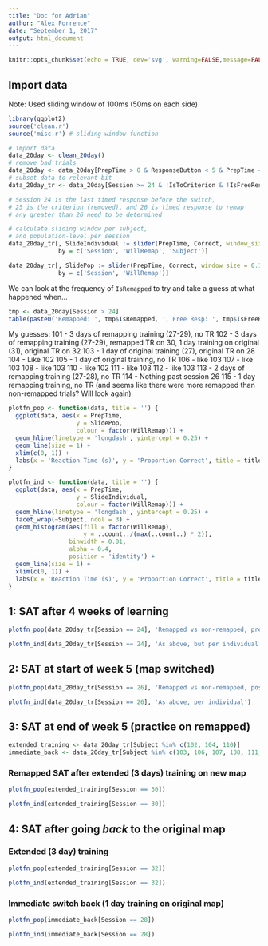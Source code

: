 ```yaml
---
title: "Doc for Adrian"
author: "Alex Forrence"
date: "September 1, 2017"
output: html_document
---
```


```r
knitr::opts_chunk$set(echo = TRUE, dev='svg', warning=FALSE,message=FALSE)
```

## Import data

Note: Used sliding window of 100ms (50ms on each side)

```r
library(ggplot2)
source('clean.r')
source('misc.r') # sliding window function

# import data
data_20day <- clean_20day()
# remove bad trials
data_20day <- data_20day[PrepTime > 0 & ResponseButton < 5 & PrepTime < 5]
# subset data to relevant bit
data_20day_tr <- data_20day[Session >= 24 & !IsToCriterion & !IsFreeResp]

# Session 24 is the last timed response before the switch,
# 25 is the criterion (removed), and 26 is timed response to remap
# any greater than 26 need to be determined

# calculate sliding window per subject, 
# and population-level per session
data_20day_tr[, SlideIndividual := slider(PrepTime, Correct, window_size = 0.1), 
              by = c('Session', 'WillRemap', 'Subject')]

data_20day_tr[, SlidePop := slider(PrepTime, Correct, window_size = 0.1),
              by = c('Session', 'WillRemap')]

```

We can look at the frequency of `IsRemapped` to try and take a guess at what happened when...
```r
tmp <- data_20day[Session > 24]
table(paste0('Remapped: ', tmp$IsRemapped, ', Free Resp: ', tmp$IsFreeResp), tmp$Session, tmp$Subject)
```

My guesses:
101 - 3 days of remapping training (27-29), no TR
102 - 3 days of remapping training (27-29), remapped TR on 30, 1 day training on original (31), original TR on 32
103 - 1 day of original training (27), original TR on 28
104 - Like 102
105 - 1 day of original training, no TR
106 - like 103
107 - like 103
108 - like 103
110 - like 102
111 - like 103
112 - like 103
113 - 2 days of remapping training (27-28), no TR
114 - Nothing past session 26
115 - 1 day remapping training, no TR (and seems like there were more remapped than non-remapped trials? Will look again)

```r
plotfn_pop <- function(data, title = '') {
  ggplot(data, aes(x = PrepTime, 
                   y = SlidePop, 
                   colour = factor(WillRemap))) + 
  geom_hline(linetype = 'longdash', yintercept = 0.25) +
  geom_line(size = 1) + 
  xlim(c(0, 1)) +
  labs(x = 'Reaction Time (s)', y = 'Proportion Correct', title = title)
}

plotfn_ind <- function(data, title = '') {
  ggplot(data, aes(x = PrepTime, 
                   y = SlideIndividual, 
                   colour = factor(WillRemap))) + 
  geom_hline(linetype = 'longdash', yintercept = 0.25) +
  facet_wrap(~Subject, ncol = 3) + 
  geom_histogram(aes(fill = factor(WillRemap), 
                     y = ..count../(max(..count..) * 2)), 
                 binwidth = 0.01, 
                 alpha = 0.4, 
                 position = 'identity') +
  geom_line(size = 1) + 
  xlim(c(0, 1)) +
  labs(x = 'Reaction Time (s)', y = 'Proportion Correct', title = title)
}
```

## 1: SAT after 4 weeks of learning

```r
plotfn_pop(data_20day_tr[Session == 24], 'Remapped vs non-remapped, pre-remapping, after 4 weeks')

plotfn_ind(data_20day_tr[Session == 24], 'As above, but per individual')
```

## 2: SAT at start of week 5 (map switched)
```r
plotfn_pop(data_20day_tr[Session == 26], 'Remapped vs non-remapped, post-remapping')

plotfn_ind(data_20day_tr[Session == 26], 'As above, per individual')
```

## 3: SAT at end of week 5 (practice on remapped)

```r
extended_training <- data_20day_tr[Subject %in% c(102, 104, 110)]
immediate_back <- data_20day_tr[Subject %in% c(103, 106, 107, 108, 111, 112)]
```

### Remapped SAT after extended (3 days) training on new map
```r
plotfn_pop(extended_training[Session == 30])
```

```r
plotfn_ind(extended_training[Session == 30])
```

## 4: SAT after going *back* to the original map

### Extended (3 day) training

```r
plotfn_pop(extended_training[Session == 32])
```

```r
plotfn_ind(extended_training[Session == 32])
```

### Immediate switch back (1 day training on original map)
```r
plotfn_pop(immediate_back[Session == 28])

plotfn_ind(immediate_back[Session == 28])
```
